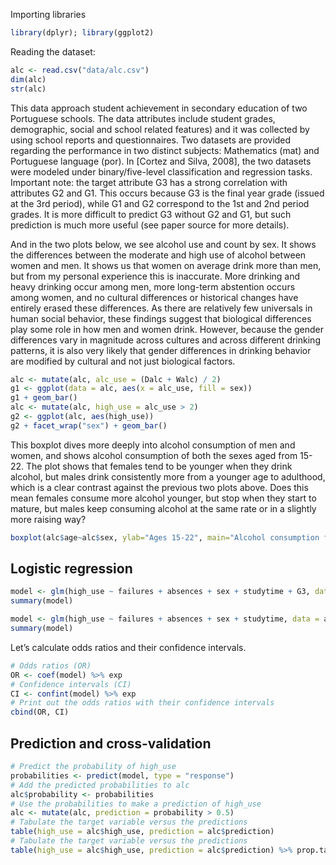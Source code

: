 Importing libraries
```r
library(dplyr); library(ggplot2)
```

Reading the dataset:

```r
alc <- read.csv("data/alc.csv")
dim(alc)
str(alc)
```
This data approach student achievement in secondary education of two Portuguese schools. The data attributes include student grades, demographic, social and school related features) and it was collected by using school reports and questionnaires. Two datasets are provided regarding the performance in two distinct subjects: Mathematics (mat) and Portuguese language (por). In [Cortez and Silva, 2008], the two datasets were modeled under binary/five-level classification and regression tasks. Important note: the target attribute G3 has a strong correlation with attributes G2 and G1. This occurs because G3 is the final year grade (issued at the 3rd period), while G1 and G2 correspond to the 1st and 2nd period grades. It is more difficult to predict G3 without G2 and G1, but such prediction is much more useful (see paper source for more details).

And in the two plots below, we see alcohol use and count by sex. It shows the differences between the moderate and high use of alcohol between women and men. It shows us that women on average drink more than men, but from my personal experience this is inaccurate. More drinking and heavy drinking occur among men, more long-term abstention occurs among women, and no cultural differences or historical changes have entirely erased these differences. As there are relatively few universals in human social behavior, these findings suggest that biological differences play some role in how men and women drink. However, because the gender differences vary in magnitude across cultures and across different drinking patterns, it is also very likely that gender differences in drinking behavior are modified by cultural and not just biological factors.
```r
alc <- mutate(alc, alc_use = (Dalc + Walc) / 2)
g1 <- ggplot(data = alc, aes(x = alc_use, fill = sex))
g1 + geom_bar()
alc <- mutate(alc, high_use = alc_use > 2)
g2 <- ggplot(alc, aes(high_use))
g2 + facet_wrap("sex") + geom_bar()
```

This boxplot dives more deeply into alcohol consumption of men and women, and shows alcohol consumption of both the sexes aged from 15-22. The plot shows that females tend to be younger when they drink alcohol, but males drink consistently more from a younger age to adulthood, which is a clear contrast against the previous two plots above. Does this mean females consume more alcohol younger, but stop when they start to mature, but males keep consuming alcohol at the same rate or in a slightly more raising way?
```r
boxplot(alc$age~alc$sex, ylab="Ages 15-22", main="Alcohol consumption female and male by age")
```

## Logistic regression

```r
model <- glm(high_use ~ failures + absences + sex + studytime + G3, data = alc, family = "binomial")
summary(model)

model <- glm(high_use ~ failures + absences + sex + studytime, data = alc, family = "binomial")
summary(model)
```
Let's calculate odds ratios and their confidence intervals.

```r
# Odds ratios (OR)
OR <- coef(model) %>% exp
# Confidence intervals (CI)
CI <- confint(model) %>% exp
# Print out the odds ratios with their confidence intervals
cbind(OR, CI)
```
## Prediction and cross-validation

```r
# Predict the probability of high_use
probabilities <- predict(model, type = "response")
# Add the predicted probabilities to alc
alc$probability <- probabilities
# Use the probabilities to make a prediction of high_use
alc <- mutate(alc, prediction = probability > 0.5)
# Tabulate the target variable versus the predictions
table(high_use = alc$high_use, prediction = alc$prediction)
# Tabulate the target variable versus the predictions
table(high_use = alc$high_use, prediction = alc$prediction) %>% prop.table %>% addmargins
```

